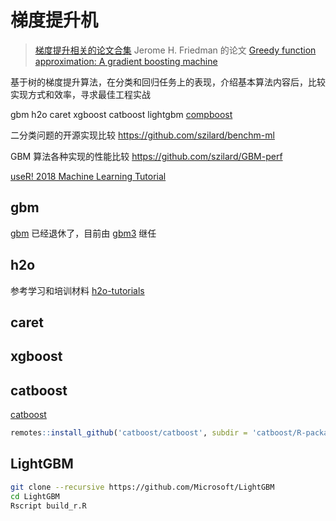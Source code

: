 # 梯度提升机 {#chap:gradient-boosting-machine}

> [梯度提升相关的论文合集](https://github.com/benedekrozemberczki/awesome-gradient-boosting-papers) Jerome H. Friedman 的论文 [Greedy function approximation: A gradient boosting machine](https://projecteuclid.org/euclid.aos/1013203451)

基于树的梯度提升算法，在分类和回归任务上的表现，介绍基本算法内容后，比较实现方式和效率，寻求最佳工程实战

gbm h2o caret xgboost catboost lightgbm [compboost](https://github.com/schalkdaniel/compboost)

二分类问题的开源实现比较 <https://github.com/szilard/benchm-ml>

GBM 算法各种实现的性能比较 <https://github.com/szilard/GBM-perf>

[useR! 2018 Machine Learning Tutorial](https://koalaverse.github.io/machine-learning-in-R/)


## gbm

[gbm](https://github.com/gbm-developers/gbm) 已经退休了，目前由 [gbm3](https://github.com/gbm-developers/gbm3) 继任

## h2o

参考学习和培训材料 [h2o-tutorials](https://github.com/h2oai/h2o-tutorials)

## caret
## xgboost

## catboost

[catboost](https://github.com/catboost/catboost)

```r
remotes::install_github('catboost/catboost', subdir = 'catboost/R-package')
```

## LightGBM


```bash
git clone --recursive https://github.com/Microsoft/LightGBM
cd LightGBM
Rscript build_r.R
```
